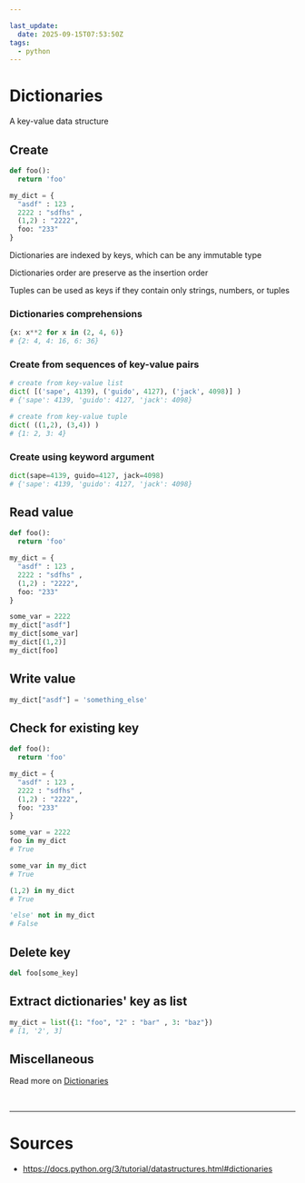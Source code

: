 ```yaml
---

last_update:
  date: 2025-09-15T07:53:50Z
tags:
  - python
---
```


# Dictionaries

A key-value data structure

## Create

```python title= showLineNumbers
def foo():
  return 'foo'

my_dict = { 
  "asdf" : 123 , 
  2222 : "sdfhs" , 
  (1,2) : "2222", 
  foo: "233"
}
```

<Admonition type="note" title="note"> 

Dictionaries are indexed by keys, which can be any <Color color="var(--secondary-font-color)"> immutable </Color> type

</Admonition>

<Admonition type="note" title="note"> 

Dictionaries order are preserve as the insertion order

</Admonition>

<Admonition type="note" title="note"> 

Tuples can be used as keys if they contain only strings, numbers, or tuples

</Admonition>

### Dictionaries comprehensions

```python title= showLineNumbers
{x: x**2 for x in (2, 4, 6)}
# {2: 4, 4: 16, 6: 36}
```

### Create from sequences <Color color="var(--primary-font-color)"> of key-value pairs </Color>

```python title= showLineNumbers
# create from key-value list
dict( [('sape', 4139), ('guido', 4127), ('jack', 4098)] )
# {'sape': 4139, 'guido': 4127, 'jack': 4098}

# create from key-value tuple
dict( ((1,2), (3,4)) )
# {1: 2, 3: 4}
```

### <Color color="var(--not-nesary-for-now-future-font-color)"> Create using keyword argument </Color>

```python title= showLineNumbers
dict(sape=4139, guido=4127, jack=4098)
# {'sape': 4139, 'guido': 4127, 'jack': 4098}
```
## Read value

```python title= showLineNumbers
def foo():
  return 'foo'

my_dict = { 
  "asdf" : 123 , 
  2222 : "sdfhs" , 
  (1,2) : "2222", 
  foo: "233"
}

some_var = 2222
my_dict["asdf"]
my_dict[some_var]
my_dict[(1,2)]
my_dict[foo]
```

## Write value

```python title= showLineNumbers
my_dict["asdf"] = 'something_else'
```

## Check for existing key

```python title= showLineNumbers
def foo():
  return 'foo'

my_dict = { 
  "asdf" : 123 , 
  2222 : "sdfhs" , 
  (1,2) : "2222", 
  foo: "233"
}

some_var = 2222
foo in my_dict
# True

some_var in my_dict
# True

(1,2) in my_dict
# True

'else' not in my_dict
# False
```

## Delete key

```python title= showLineNumbers
del foo[some_key]
```


## <Color color="var(--not-nesary-for-now-future-font-color)"> Extract dictionaries' key as list </Color>

```python title= showLineNumbers
my_dict = list({1: "foo", "2" : "bar" , 3: "baz"})
# [1, '2', 3]
```

## Miscellaneous

<Admonition type="info" title="info"> 

Read more on [Dictionaries](https://docs.python.org/3/library/stdtypes.html#mapping-types-dict)

</Admonition>

<br/>

---

# Sources

- https://docs.python.org/3/tutorial/datastructures.html#dictionaries